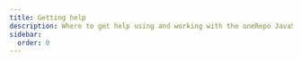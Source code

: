 ```yaml
---
title: Getting help
description: Where to get help using and working with the oneRepo JavaScript and TypeScript monorepo toolchain.
sidebar:
  order: 0
---
```



<CardGrid>
	<LinkCard
		title="GitHub Discussions"
		icon="github"
		href="https://github.com/paularmstrong/onerepo/discussions"
	/>
</CardGrid>
